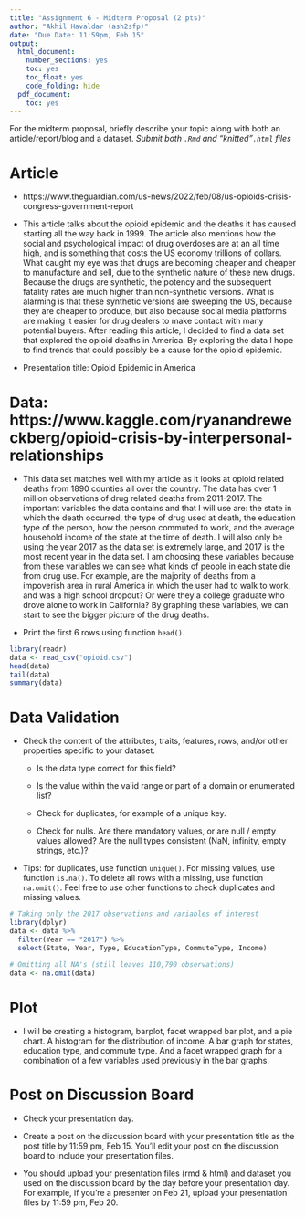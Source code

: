 ---
title: "Assignment 6 - Midterm Proposal (2 pts)"
author: "Akhil Havaldar (ash2sfp)"
date: "Due Date: 11:59pm, Feb 15"
output:
  html_document:
    number_sections: yes
    toc: yes
    toc_float: yes
    code_folding: hide
  pdf_document:
    toc: yes
---

<style>
h1.title {
  font-size: 30px;
}
h1 {
  font-size: 26px;
}
h2 {
  font-size: 22px;
}
h3 { 
  font-size: 18px;
}

</style>

For the midterm proposal, briefly describe your topic along with both an article/report/blog and a dataset. *Submit both `.Rmd` and "knitted"`.html` files*

# Article

- https://www.theguardian.com/us-news/2022/feb/08/us-opioids-crisis-congress-government-report
- This article talks about the opioid epidemic and the deaths it has caused starting all the way back in 1999. The article also mentions how the social and psychological impact of drug overdoses are at an all time high, and is something that costs the US economy trillions of dollars. What caught my eye was that drugs are becoming cheaper and cheaper to manufacture and sell, due to the synthetic nature of these new drugs. Because the drugs are synthetic, the potency and the subsequent fatality rates are much higher than non-synthetic versions. What is alarming is that these synthetic versions are sweeping the US, because they are cheaper to produce, but also because social media platforms are making it easier for drug dealers to make contact with many potential buyers. After reading this article, I decided to find a data set that explored the opioid deaths in America. By exploring the data I hope to find trends that could possibly be a cause for the opioid epidemic.  

- Presentation title: Opioid Epidemic in America

# Data: https://www.kaggle.com/ryanandreweckberg/opioid-crisis-by-interpersonal-relationships

- This data set matches well with my article as it looks at opioid related deaths from 1890 counties all over the country. The data has over 1 million observations of drug related deaths from 2011-2017. The important variables the data contains and that I will use are: the state in which the death occurred, the type of drug used at death, the education type of the person, how the person commuted to work, and the average household income of the state at the time of death. I will also only be using the year 2017 as the data set is extremely large, and 2017 is the most recent year in the data set. I am choosing these variables because from these variables we can see what kinds of people in each state die from drug use. For example, are the majority of deaths from a impoverish area in rural America in which the user had to walk to work, and was a high school dropout? Or were they a college graduate who drove alone to work in California? By graphing these variables, we can start to see the bigger picture of the drug deaths. 


- Print the first 6 rows using function `head()`.

```{r}
library(readr) 
data <- read_csv("opioid.csv")
head(data)
tail(data)
summary(data)
```


# Data Validation

- Check the content of the attributes, traits, features, rows, and/or other properties specific to your dataset.

   + Is the data type correct for this field?

   + Is the value within the valid range or part of a domain or enumerated list?

   + Check for duplicates, for example of a unique key.

   + Check for nulls. Are there mandatory values, or are null / empty values allowed? Are the null types consistent (NaN, infinity, empty strings, etc.)?


- Tips: for duplicates, use function `unique()`. For missing values, use function `is.na()`. To delete all rows with a missing, use function `na.omit()`. Feel free to use other functions to check duplicates and missing values.

```{r}
# Taking only the 2017 observations and variables of interest
library(dplyr)
data <- data %>%
  filter(Year == "2017") %>%
  select(State, Year, Type, EducationType, CommuteType, Income)
  
# Omitting all NA's (still leaves 110,790 observations)
data <- na.omit(data)
```

    
# Plot 

- I will be creating a histogram, barplot, facet wrapped bar plot, and a pie chart. A histogram for the distribution of income. A bar graph for states, education type, and commute type. And a facet wrapped graph for a combination of a few variables used previously in the bar graphs. 


# Post on Discussion Board

- Check your presentation day. 

- Create a post on the discussion board with your presentation title as the post title by 11:59 pm, Feb 15. You'll edit your post on the discussion board to include your presentation files.

- You should upload your presentation files (rmd & html) and dataset you used on the discussion board by the day before your presentation day. For example, if you're a presenter on Feb 21, upload your presentation files by 11:59 pm, Feb 20.  


